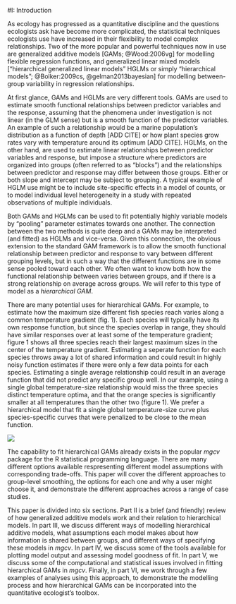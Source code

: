 
#I: Introduction

As ecology has progressed as a quantitative discipline and the questions ecologists ask have become more complicated, the statistical techniques ecologists use have increased in their flexibility to model complex relationships. Two of the more popular and powerful techniques now in use are generalized additive models [GAMs; @Wood:2006vg] for modelling flexible regression functions, and generalized linear mixed models ["hierarchical generalized linear models" HGLMs or simply "hierarchical models"; @Bolker:2009cs, @gelman2013bayesian] for modelling between-group variability in regression relationships.


At first glance, GAMs and HGLMs are very different tools. GAMs are used to estimate smooth functional relationships between predictor variables and the response, assuming that the phenomena under investigation is not linear (in the GLM sense) but is a smooth function of the predictor variables. An example of such a relationship would be a marine population's distribution as a function of depth [ADD CITE] or how plant species grow rates vary with temperature around its optimum [ADD CITE]. HGLMs, on the other hand, are used to estimate linear relationships between predictor variables and response, but impose a structure where predictors are organized into groups (often referred to as "blocks") and the relationships between predictor and response may differ between those groups. Either or both slope and intercept may be subject to grouping. A typical example of HGLM use might be to include site-specific effects in a model of counts, or to model individual level heterogeneity in a study with repeated observations of multiple individuals.


Both GAMs and HGLMs can be used to fit potentially highly variable models by "pooling" parameter estimates towards one another. The connection between the two methods is quite deep and a GAMs may be interpreted (and fitted) as HGLMs and vice-versa. Given this connection, the obvious extension to the standard GAM framework is to allow the smooth functional relationship between predictor and response to vary between different grouping levels, but in such a way that the different functions are in some sense pooled toward each other. We often want to know both how the functional relationship between varies between groups, and if there is a strong relationship on average across groups. We will refer to this type of model as a *hierarchical GAM*.

There are many potential uses for hierarchical GAMs. For example, to estimate how the maximum size different fish species reach varies along a common temperature gradient (fig. 1). Each species will typically have its own response function, but since the species overlap in range, they should have similar responses over at least some of the temperature gradient; figure 1 shows all three species reach their largest maximum sizes in the center of the temperature gradient. Estimating a seperate function for each species throws away a lot of shared information and could result in highly noisy function estimates if there were only a few data points for each species. Estimating a single average relationship could result in an average function that did not predict any specific group well. In our example, using a single global temperature-size relationship would miss the three species distinct temperature optima, and that the orange species is significantly smaller at all temperatures than the other two (figure 1). We prefer a hierarchical model that fit a single global temperature-size curve plus species-specific curves that were penalized to be close to the mean function.

![](../figures/temp_growth_example.png)

The capability to fit hierarchical GAMs already exists in the popular *mgcv* package for the R statistical programming language. There are many different options available respresenting different model assumptions with corresponding trade-offs. This paper will cover the different approaches to group-level smoothing, the options for each one and why a user might choose it, and demonstrate the different approaches across a range of case studies.

This paper is divided into six sections. Part II is a brief (and friendly) review of how generalized additive models work and their relation to hierarchical models. In part III, we discuss different ways of modelling hierarchical additive models, what assumptions each model makes about how information is shared between groups, and different ways of specifying these models in *mgcv*. In part IV, we discuss some of the tools available for plotting model output and assessing model goodness of fit. In part V, we discuss some of the computational and statistical issues involved in fitting hierarchical GAMs in *mgcv*.  Finally, in part VI, we work through a few examples of analyses using this approach, to demonstrate the modelling process and how hierarchical GAMs can be incorporated into the quantitative ecologist's toolbox.

